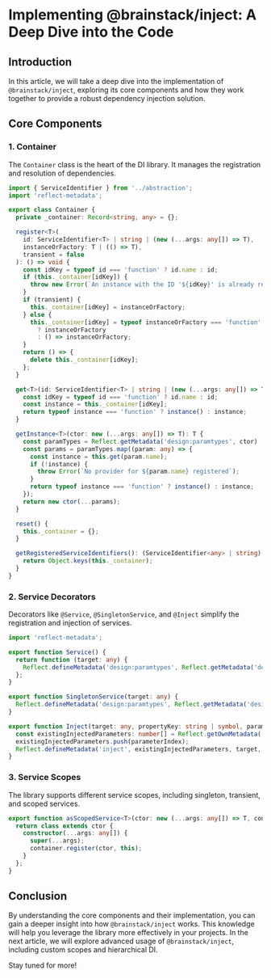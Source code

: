 # Implementing @brainstack/inject: A Deep Dive into the Code

## Introduction

In this article, we will take a deep dive into the implementation of `@brainstack/inject`, exploring its core components and how they work together to provide a robust dependency injection solution.

## Core Components

### 1. Container

The `Container` class is the heart of the DI library. It manages the registration and resolution of dependencies.

```typescript
import { ServiceIdentifier } from '../abstraction';
import 'reflect-metadata';

export class Container {
  private _container: Record<string, any> = {};

  register<T>(
    id: ServiceIdentifier<T> | string | (new (...args: any[]) => T),
    instanceOrFactory: T | (() => T),
    transient = false
  ): () => void {
    const idKey = typeof id === 'function' ? id.name : id;
    if (this._container[idKey]) {
      throw new Error(`An instance with the ID '${idKey}' is already registered.`);
    }
    if (transient) {
      this._container[idKey] = instanceOrFactory;
    } else {
      this._container[idKey] = typeof instanceOrFactory === 'function'
        ? instanceOrFactory
        : () => instanceOrFactory;
    }
    return () => {
      delete this._container[idKey];
    };
  }

  get<T>(id: ServiceIdentifier<T> | string | (new (...args: any[]) => T)): T | undefined {
    const idKey = typeof id === 'function' ? id.name : id;
    const instance = this._container[idKey];
    return typeof instance === 'function' ? instance() : instance;
  }

  getInstance<T>(ctor: new (...args: any[]) => T): T {
    const paramTypes = Reflect.getMetadata('design:paramtypes', ctor) || [];
    const params = paramTypes.map((param: any) => {
      const instance = this.get(param.name);
      if (!instance) {
        throw Error(`No provider for ${param.name} registered`);
      }
      return typeof instance === 'function' ? instance() : instance;
    });
    return new ctor(...params);
  }

  reset() {
    this._container = {};
  }

  getRegisteredServiceIdentifiers(): (ServiceIdentifier<any> | string)[] {
    return Object.keys(this._container);
  }
}
```

### 2. Service Decorators

Decorators like `@Service`, `@SingletonService`, and `@Inject` simplify the registration and injection of services.

```typescript
import 'reflect-metadata';

export function Service() {
  return function (target: any) {
    Reflect.defineMetadata('design:paramtypes', Reflect.getMetadata('design:paramtypes', target), target);
  };
}

export function SingletonService(target: any) {
  Reflect.defineMetadata('design:paramtypes', Reflect.getMetadata('design:paramtypes', target), target);
}

export function Inject(target: any, propertyKey: string | symbol, parameterIndex: number) {
  const existingInjectedParameters: number[] = Reflect.getOwnMetadata('inject', target, propertyKey) || [];
  existingInjectedParameters.push(parameterIndex);
  Reflect.defineMetadata('inject', existingInjectedParameters, target, propertyKey);
}
```

### 3. Service Scopes

The library supports different service scopes, including singleton, transient, and scoped services.

```typescript
export function asScopedService<T>(ctor: new (...args: any[]) => T, container: Container): new (...args: any[]) => T {
  return class extends ctor {
    constructor(...args: any[]) {
      super(...args);
      container.register(ctor, this);
    }
  };
}
```

## Conclusion

By understanding the core components and their implementation, you can gain a deeper insight into how `@brainstack/inject` works. This knowledge will help you leverage the library more effectively in your projects. In the next article, we will explore advanced usage of `@brainstack/inject`, including custom scopes and hierarchical DI.

Stay tuned for more!